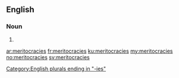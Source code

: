 ==English==

===Noun===
{{head|en|plural}}

# {{plural of|meritocracy|lang=en|nocat=1}}

[[Category:English plurals ending in "-ies"]]

[[ar:meritocracies]]
[[fr:meritocracies]]
[[ku:meritocracies]]
[[my:meritocracies]]
[[no:meritocracies]]
[[sv:meritocracies]]